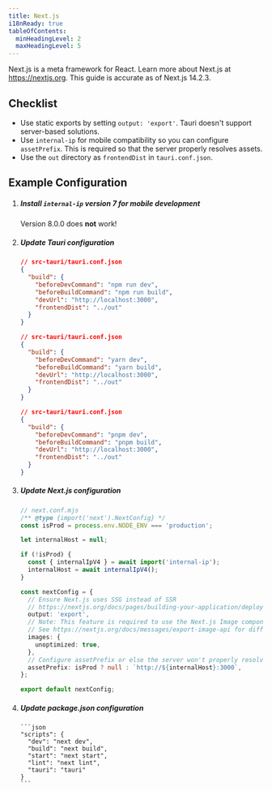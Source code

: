 ```yaml
---
title: Next.js
i18nReady: true
tableOfContents:
  minHeadingLevel: 2
  maxHeadingLevel: 5
---
```



Next.js is a meta framework for React. Learn more about Next.js at https://nextjs.org. This guide is accurate as of Next.js 14.2.3.

## Checklist

- Use static exports by setting `output: 'export'`. Tauri doesn't support server-based solutions.
- Use `internal-ip` for mobile compatibility so you can configure `assetPrefix`. This is required so that the server properly resolves assets.
- Use the `out` directory as `frontendDist` in `tauri.conf.json`.

## Example Configuration

<Steps>

1.  ##### Install `internal-ip` version 7 for mobile development

    Version 8.0.0 does **not** work!

    <CommandTabs
      npm="npm install --save-dev internal-ip@7.0.0"
      yarn="yarn add -D internal-ip@7.0.0"
      pnpm="pnpm add -D internal-ip@7.0.0"
    />

1.  ##### Update Tauri configuration

    <Tabs>

      <TabItem label="npm">

    ```json
    // src-tauri/tauri.conf.json
    {
      "build": {
        "beforeDevCommand": "npm run dev",
        "beforeBuildCommand": "npm run build",
        "devUrl": "http://localhost:3000",
        "frontendDist": "../out"
      }
    }
    ```

    </TabItem>

    <TabItem label="yarn">

    ```json
    // src-tauri/tauri.conf.json
    {
      "build": {
        "beforeDevCommand": "yarn dev",
        "beforeBuildCommand": "yarn build",
        "devUrl": "http://localhost:3000",
        "frontendDist": "../out"
      }
    }
    ```

    </TabItem>

    <TabItem label="pnpm">

    ```json
    // src-tauri/tauri.conf.json
    {
      "build": {
        "beforeDevCommand": "pnpm dev",
        "beforeBuildCommand": "pnpm build",
        "devUrl": "http://localhost:3000",
        "frontendDist": "../out"
      }
    }
    ```

    </TabItem>

    </Tabs>

1.  ##### Update Next.js configuration

    ```ts
    // next.conf.mjs
    /** @type {import('next').NextConfig} */
    const isProd = process.env.NODE_ENV === 'production';

    let internalHost = null;

    if (!isProd) {
      const { internalIpV4 } = await import('internal-ip');
      internalHost = await internalIpV4();
    }

    const nextConfig = {
      // Ensure Next.js uses SSG instead of SSR
      // https://nextjs.org/docs/pages/building-your-application/deploying/static-exports
      output: 'export',
      // Note: This feature is required to use the Next.js Image component in SSG mode.
      // See https://nextjs.org/docs/messages/export-image-api for different workarounds.
      images: {
        unoptimized: true,
      },
      // Configure assetPrefix or else the server won't properly resolve your assets.
      assetPrefix: isProd ? null : `http://${internalHost}:3000`,
    };

    export default nextConfig;
    ```

1.  ##### Update package.json configuration

        ```json
        "scripts": {
          "dev": "next dev",
          "build": "next build",
          "start": "next start",
          "lint": "next lint",
          "tauri": "tauri"
        }
        ```

</Steps>
